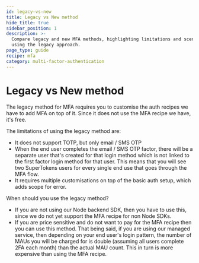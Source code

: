```yaml
---
id: legacy-vs-new
title: Legacy vs New method
hide_title: true
sidebar_position: 1
description: >-
  Compare legacy and new MFA methods, highlighting limitations and scenarios for
  using the legacy approach.
page_type: guide
recipe: mfa
category: multi-factor-authentication
---
```


# Legacy vs New method

The legacy method for MFA requires you to customise the auth recipes we have to add MFA on top of it. Since it does not use the MFA recipe we have, it's free.

The limitations of using the legacy method are:
- It does not support TOTP, but only email / SMS OTP
- When the end user completes the email / SMS OTP factor, there will be a separate user that's created for that login method which is not linked to the first factor login method for that user. This means that you will see two SuperTokens users for every single end use that goes through the MFA flow.
- It requires multiple customisations on top of the basic auth setup, which adds scope for error.

When should you use the legacy method?
- If you are not using our Node backend SDK, then you have to use this, since we do not yet support the MFA recipe for non Node SDKs.
- If you are price sensitive and do not want to pay for the MFA recipe then you can use this method. That being said, if you are using our managed service, then depending on your end user's login pattern, the number of MAUs you will be charged for is double (assuming all users complete 2FA each month) than the actual MAU count. This in turn is more expensive than using the MFA recipe.
